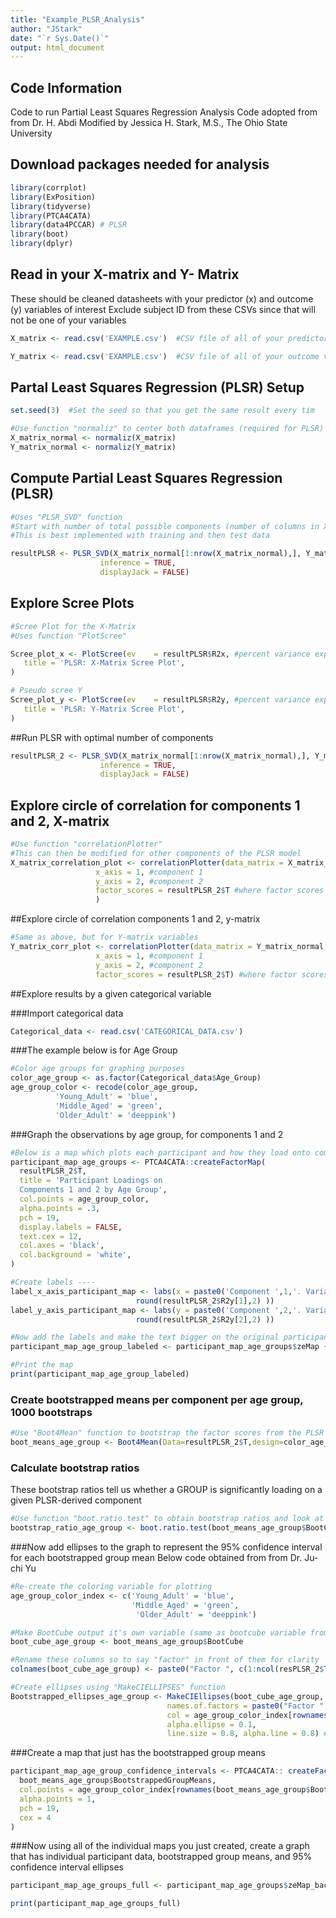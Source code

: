 ```yaml
---
title: "Example_PLSR_Analysis"
author: "JStark"
date: "`r Sys.Date()`"
output: html_document
---
```


## Code Information

Code to run Partial Least Squares Regression Analysis
Code adopted from from Dr. H. Abdi
Modified by Jessica H. Stark, M.S., The Ohio State University

## Download packages needed for analysis
```r
library(corrplot)
library(ExPosition)
library(tidyverse)
library(PTCA4CATA)
library(data4PCCAR) # PLSR 
library(boot)
library(dplyr)
```

## Read in your X-matrix and Y- Matrix
These should be cleaned datasheets with your predictor (x) and outcome (y) variables of interest
Exclude subject ID from these CSVs since that will not be one of your variables
```r
X_matrix <- read.csv('EXAMPLE.csv')  #CSV file of all of your predictor variables (in other words, your X-matrix)

Y_matrix <- read.csv('EXAMPLE.csv')  #CSV file of all of your outcome variables (in other words, your Y-matrix)
```

## Partal Least Squares Regression (PLSR) Setup 
```r
set.seed(3)  #Set the seed so that you get the same result every tim

#Use function "normaliz" to center both dataframes (required for PLSR)
X_matrix_normal <- normaliz(X_matrix)
Y_matrix_normal <- normaliz(Y_matrix)
```

## Compute Partial Least Squares Regression (PLSR)
```r
#Uses "PLSR_SVD" function
#Start with number of total possible components (number of columns in X_matrix), then explore screeplot to see how many components to analyze
#This is best implemented with training and then test data 

resultPLSR <- PLSR_SVD(X_matrix_normal[1:nrow(X_matrix_normal),], Y_matrix_normal[1:nrow(Y_matrix_normal),], ncol(X_matrix_normal), #number of columns in X_matrix 
                    inference = TRUE,
                    displayJack = FALSE)
```

## Explore Scree Plots
```r
#Scree Plot for the X-Matrix 
#Uses function "PlotScree"

Scree_plot_x <- PlotScree(ev    = resultPLSR$R2x, #percent variance explained per PLSR component, x-matrix 
   title = 'PLSR: X-Matrix Scree Plot',
)
```

```r
# Pseudo scree Y
Scree_plot_y <- PlotScree(ev    = resultPLSR$R2y, #percent variance explained per PLSR component, y-matrix 
   title = 'PLSR: Y-Matrix Scree Plot',
)
```

##Run PLSR with optimal number of components 
```r
resultPLSR_2 <- PLSR_SVD(X_matrix_normal[1:nrow(X_matrix_normal),], Y_matrix_normal[1:nrow(Y_matrix_normal),], 2, #this number will change based on the analysis of the scree plot
                    inference = TRUE,
                    displayJack = FALSE)
```

## Explore circle of correlation for components 1 and 2, X-matrix
```r
#Use function "correlationPlotter"
#This can then be modified for other components of the PLSR model
X_matrix_correlation_plot <- correlationPlotter(data_matrix = X_matrix_normal,
                   x_axis = 1, #component 1
                   y_axis = 2, #component 2 
                   factor_scores = resultPLSR_2$T #where factor scores are saved in the results matrix
                   )
```

##Explore circle of correlation components 1 and 2, y-matrix
```r
#Same as above, but for Y-matrix variables
Y_matrix_corr_plot <- correlationPlotter(data_matrix = Y_matrix_normal,
                   x_axis = 1, #component 1
                   y_axis = 2, #component 2
                   factor_scores = resultPLSR_2$T) #where factor scores are saved in the results matrix
```

##Explore results by a given categorical variable

###Import categorical data 
```r
Categorical_data <- read.csv('CATEGORICAL_DATA.csv')
```

###The example below is for Age Group
```r
#Color age groups for graphing purposes
color_age_group <- as.factor(Categorical_data$Age_Group)
age_group_color <- recode(color_age_group, 
          'Young_Adult' = 'blue',
          'Middle_Aged' = 'green',
          'Older_Adult' = 'deeppink') 
```

###Graph the observations by age group, for components 1 and 2 
```r
#Below is a map which plots each participant and how they load onto components 1 and 2, colored by age group
participant_map_age_groups <- PTCA4CATA::createFactorMap(
  resultPLSR_2$T, 
  title = 'Participant Loadings on 
  Components 1 and 2 by Age Group',
  col.points = age_group_color,
  alpha.points = .3,
  pch = 19,
  display.labels = FALSE,
  text.cex = 12,
  col.axes = 'black',
  col.background = 'white',
)

#Create labels ----
label_x_axis_participant_map <- labs(x = paste0('Component ',1,'. Variance Explained = ',
                            round(resultPLSR_2$R2y[1],2) ))
label_y_axis_participant_map <- labs(y = paste0('Component ',2,'. Variance Explained = ',
                            round(resultPLSR_2$R2y[2],2) )) 

#Now add the labels and make the text bigger on the original participant map 
participant_map_age_group_labeled <- participant_map_age_groups$zeMap + label_x_axis_participant_map + label_y_axis_participant_map + theme(text = element_text(size = 14)) #change text size to 14

#Print the map 
print(participant_map_age_group_labeled)
```

### Create bootstrapped means per component per age group, 1000 bootstraps
```r
#Use "Boot4Mean" function to bootstrap the factor scores from the PLSR results to assess how a given group loads on a given component 
boot_means_age_group <- Boot4Mean(Data=resultPLSR_2$T,design=color_age_group,niter=1000)
```

### Calculate bootstrap ratios
These bootstrap ratios tell us whether a GROUP is significantly loading on a given PLSR-derived component
```r
#Use function "boot.ratio.test" to obtain bootstrap ratios and look at $BootCube results to explore by group 
bootstrap_ratio_age_group <- boot.ratio.test(boot_means_age_group$BootCube)
```

###Now add ellipses to the graph to represent the 95% confidence interval for each bootstrapped group mean 
Below code obtained from from Dr. Ju-chi Yu 
```r
#Re-create the coloring variable for plotting
age_group_color_index <- c('Young_Adult' = 'blue',
                           'Middle_Aged' = 'green',
                            'Older_Adult' = 'deeppink')

#Make BootCube output it's own variable (same as bootcube variable from boot4mean above)
boot_cube_age_group <- boot_means_age_group$BootCube

#Rename these columns so to say "factor" in front of them for clarity
colnames(boot_cube_age_group) <- paste0("Factor ", c(1:ncol(resPLSR_2$T)))

#Create ellipses using "MakeCIELLIPSES" function
Bootstrapped_ellipses_age_group <- MakeCIEllipses(boot_cube_age_group,
                                   names.of.factors = paste0("Factor ", c(1:2)),
                                   col = age_group_color_index[rownames(boot_cube_age_group)],
                                   alpha.ellipse = 0.1,
                                   line.size = 0.8, alpha.line = 0.8) #these are parameters for your elipses, change per your preference 
```

###Create a map that just has the bootstrapped group means
```r
participant_map_age_group_confidence_intervals <- PTCA4CATA:: createFactorMap(
  boot_means_age_group$BootstrappedGroupMeans,
  col.points = age_group_color_index[rownames(boot_means_age_group$BootstrappedGroupMeans)],
  alpha.points = 1,
  pch = 19,
  cex = 4
)
```

###Now using all of the individual maps you just created, create a graph that has individual participant data, bootstrapped group means, and 95% confidence interval ellipses
```r
participant_map_age_groups_full <- participant_map_age_groups$zeMap_background  + participant_map_age_groups$zeMap_dots + label_x_axis_participant_map + label_y_axis_participant_map + Bootstrapped_ellipses_age_group + participant_map_age_group_confidence_intervals$zeMap_dots + theme(text = element_text(size = 14))

print(participant_map_age_groups_full)
```
